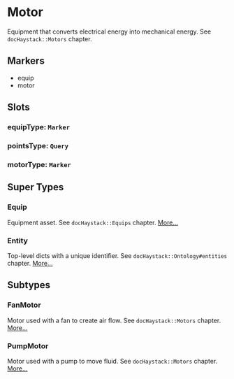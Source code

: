 # Motor
Equipment that converts electrical energy into mechanical energy.
See `docHaystack::Motors` chapter.
## Markers
- equip
- motor

## Slots

### equipType: `Marker`

### pointsType: `Query`

### motorType: `Marker`


## Super Types
### Equip
Equipment asset.
See `docHaystack::Equips` chapter. 
[More...](./Equip)

### Entity
Top-level dicts with a unique identifier.
See `docHaystack::Ontology#entities` chapter. 
[More...](./Entity)


## Subtypes
### FanMotor
Motor used with a fan to create air flow.
See `docHaystack::Motors` chapter. 
[More...](./FanMotor)
### PumpMotor
Motor used with a pump to move fluid.
See `docHaystack::Motors` chapter. 
[More...](./PumpMotor)
